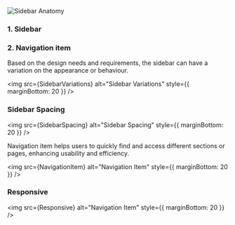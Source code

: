 

<Section title="Anatomy" style={{ paddingTop: 20 }}>
  <img src={Anatomy} alt="Sidebar Anatomy" style={{ marginBottom: 20 }} />

  <h3>1. Sidebar</h3>
  <h3>2. Navigation item</h3>
</Section>

<Section title="1. Sidebar" style={{ paddingTop: 20 }}>
  <p>
    Based on the design needs and requirements, the sidebar can have a variation
    on the appearance or behaviour.
  </p>

  <img src={SidebarVariations} alt="Sidebar Variations" style={{ marginBottom: 20 }} />

  <h3>Sidebar Spacing</h3>

  <img src={SidebarSpacing} alt="Sidebar Spacing" style={{ marginBottom: 20 }} />
</Section>

<Section title="2. Navigation item">
  <p>
    Navigation item helps users to quickly find and access different sections or
    pages, enhancing usability and efficiency.
  </p>

  <img src={NavigationItem} alt="Navigation Item" style={{ marginBottom: 20 }} />

  <h3>Responsive</h3>

  <img src={Responsive} alt="Navigation Item" style={{ marginBottom: 20 }} />
</Section>
